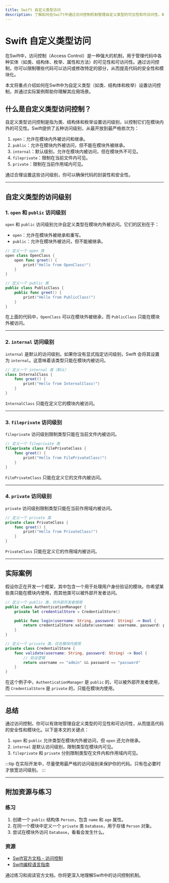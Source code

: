 ```yaml
---
title: Swift 自定义类型访问
description: 了解如何在Swift中通过访问控制机制管理自定义类型的可见性和可访问性，确保代码的安全性和模块化。
---
```


# Swift 自定义类型访问

在Swift中，访问控制（Access Control）是一种强大的机制，用于管理代码中各种实体（如类、结构体、枚举、属性和方法）的可见性和可访问性。通过访问控制，你可以限制哪些代码可以访问或修改特定的部分，从而提高代码的安全性和模块化。

本文将重点介绍如何在Swift中为自定义类型（如类、结构体和枚举）设置访问控制，并通过实际案例帮助你理解其应用场景。

## 什么是自定义类型访问控制？

自定义类型访问控制是指为类、结构体和枚举设置访问级别，以控制它们在模块内外的可见性。Swift提供了五种访问级别，从最开放到最严格依次为：

1. `open`：允许在模块内外被访问和继承。
2. `public`：允许在模块内外被访问，但不能在模块外被继承。
3. `internal`：默认级别，允许在模块内被访问，但在模块外不可见。
4. `fileprivate`：限制在当前文件内可见。
5. `private`：限制在当前作用域内可见。

通过合理设置这些访问级别，你可以确保代码的封装性和安全性。

---

## 自定义类型的访问级别

### 1. `open` 和 `public` 访问级别

`open` 和 `public` 访问级别允许自定义类型在模块内外被访问。它们的区别在于：

- `open`：允许在模块外被继承和重写。
- `public`：允许在模块外被访问，但不能被继承。

```swift
// 定义一个 open 类
open class OpenClass {
    open func greet() {
        print("Hello from OpenClass!")
    }
}

// 定义一个 public 类
public class PublicClass {
    public func greet() {
        print("Hello from PublicClass!")
    }
}
```

在上面的代码中，`OpenClass` 可以在模块外被继承，而 `PublicClass` 只能在模块外被访问。

---

### 2. `internal` 访问级别

`internal` 是默认的访问级别。如果你没有显式指定访问级别，Swift 会将其设置为 `internal`。这意味着该类型只能在模块内被访问。

```swift
// 定义一个 internal 类（默认）
class InternalClass {
    func greet() {
        print("Hello from InternalClass!")
    }
}
```

`InternalClass` 只能在定义它的模块内被访问。

---

### 3. `fileprivate` 访问级别

`fileprivate` 访问级别限制类型只能在当前文件内被访问。

```swift
// 定义一个 fileprivate 类
fileprivate class FilePrivateClass {
    func greet() {
        print("Hello from FilePrivateClass!")
    }
}
```

`FilePrivateClass` 只能在定义它的文件内被访问。

---

### 4. `private` 访问级别

`private` 访问级别限制类型只能在当前作用域内被访问。

```swift
// 定义一个 private 类
private class PrivateClass {
    func greet() {
        print("Hello from PrivateClass!")
    }
}
```

`PrivateClass` 只能在定义它的作用域内被访问。

---

## 实际案例

假设你正在开发一个框架，其中包含一个用于处理用户身份验证的模块。你希望某些类只能在模块内使用，而其他类可以被外部开发者访问。

```swift
// 定义一个 public 类，供外部开发者使用
public class AuthenticationManager {
    private let credentialStore = CredentialStore()

    public func login(username: String, password: String) -> Bool {
        return credentialStore.validate(username: username, password: password)
    }
}

// 定义一个 private 类，仅在模块内使用
private class CredentialStore {
    func validate(username: String, password: String) -> Bool {
        // 验证逻辑
        return username == "admin" && password == "password"
    }
}
```

在这个例子中，`AuthenticationManager` 是 `public` 的，可以被外部开发者使用，而 `CredentialStore` 是 `private` 的，只能在模块内使用。

---

## 总结

通过访问控制，你可以有效地管理自定义类型的可见性和可访问性，从而提高代码的安全性和模块化。以下是本文的关键点：

1. `open` 和 `public` 允许类型在模块内外被访问，但 `open` 还允许继承。
2. `internal` 是默认访问级别，限制类型在模块内可见。
3. `fileprivate` 和 `private` 分别限制类型在文件内和作用域内可见。

:::tip
在实际开发中，尽量使用最严格的访问级别来保护你的代码。只有在必要时才放宽访问级别。
:::

---

## 附加资源与练习

### 练习
1. 创建一个 `public` 结构体 `Person`，包含 `name` 和 `age` 属性。
2. 在同一个模块中定义一个 `private` 类 `Database`，用于存储 `Person` 对象。
3. 尝试在模块外访问 `Database`，看看会发生什么。

### 资源
- [Swift官方文档 - 访问控制](https://docs.swift.org/swift-book/LanguageGuide/AccessControl.html)
- [Swift编程语言指南](https://swift.org/documentation/)

通过练习和阅读官方文档，你将更深入地理解Swift中的访问控制机制。